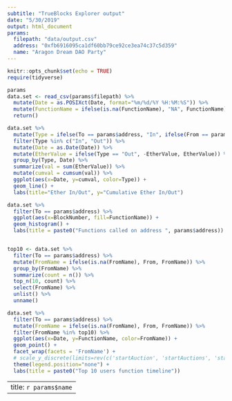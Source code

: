 ```yaml
---
subtitle: "TrueBlocks Explorer output"
date: "5/30/2019"
output: html_document
params:
  filepath: "data/output.csv"
  address: "0xfb6916095ca1df60bb79ce92ce3ea74c37c5d359"
  name: "Aragon Dream DAO Party"
---
```


```r
knitr::opts_chunk$set(echo = TRUE)
require(tidyverse)
```

```r
params
data.set <- read_csv(params$filepath) %>%
  mutate(Date = as.POSIXct(Date, format="%m/%d/%Y %H:%M:%S")) %>%
  mutate(FunctionName = ifelse(is.na(FunctionName), "NA", FunctionName)) %>%
  return()

data.set %>%
  mutate(Type = ifelse(To == params$address, "In", ifelse(From == params$address, "From", "Other"))) %>%
  filter(Type %in% c("In", "Out")) %>%
  mutate(Date = as.Date(Date)) %>%
  mutate(EtherValue = ifelse(Type == "Out", -EtherValue, EtherValue)) %>%
  group_by(Type, Date) %>%
  summarize(val = sum(EtherValue)) %>%
  mutate(cumval = cumsum(val)) %>%
  ggplot(aes(x=Date, y=cumval, color=Type)) +
  geom_line() +
  labs(title="Ether In/Out", y="Cumulative Ether In/Out")

data.set %>%
  filter(To == params$address) %>%
  ggplot(aes(x=BlockNumber, fill=FunctionName)) +
  geom_histogram() +
  labs(title = paste0("Functions called on address ", params$address))


top10 <- data.set %>%
  filter(To == params$address) %>%
  mutate(FromName = ifelse(is.na(FromName), From, FromName)) %>%
  group_by(FromName) %>%
  summarize(count = n()) %>%
  top_n(10, count) %>%
  select(FromName) %>%
  unlist() %>%
  unname()

data.set %>%
  filter(To == params$address) %>%
  mutate(FromName = ifelse(is.na(FromName), From, FromName)) %>%
  filter(FromName %in% top10) %>%
  ggplot(aes(x=Date, y=FunctionName, color=FromName)) +
  geom_point() +
  facet_wrap(facets = 'FromName') +
  # scale_y_discrete(limits=rev(c('startAuction', 'startAuctions', 'startAuctionsAndBid', 'newBid', 'unsealBid', 'finalizeAuction', 'transfer', 'invalidateName'))) +
  theme(legend.position="none") +
  labs(title = paste0("Top 10 users function timeline"))


```

---
title: `r params$name`
---
